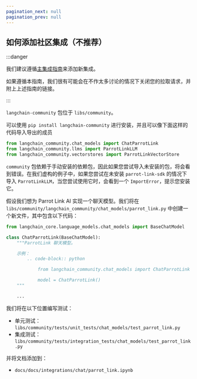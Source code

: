 ```yaml
---
pagination_next: null
pagination_prev: null
---
```

## 如何添加社区集成（不推荐）

:::danger

我们建议遵循[主集成指南](./index.mdx)来添加新集成。

如果遵循本指南，我们很有可能会在不作太多讨论的情况下关闭您的拉取请求，并附上上述指南的链接。

:::

`langchain-community` 包位于 `libs/community`。

可以使用 `pip install langchain-community` 进行安装，并且可以像下面这样的代码导入导出的成员

```python
from langchain_community.chat_models import ChatParrotLink
from langchain_community.llms import ParrotLinkLLM
from langchain_community.vectorstores import ParrotLinkVectorStore
```

`community` 包依赖于手动安装的依赖包，因此如果您尝试导入未安装的包，将会看到错误。在我们虚构的例子中，如果您尝试在未安装 `parrot-link-sdk` 的情况下导入 `ParrotLinkLLM`，当您尝试使用它时，会看到一个 `ImportError`，提示您安装它。

假设我们想为 Parrot Link AI 实现一个聊天模型。我们将在 `libs/community/langchain_community/chat_models/parrot_link.py` 中创建一个新文件，其中包含以下代码：

```python
from langchain_core.language_models.chat_models import BaseChatModel

class ChatParrotLink(BaseChatModel):
    """ParrotLink 聊天模型。

    示例：
        .. code-block:: python

            from langchain_community.chat_models import ChatParrotLink

            model = ChatParrotLink()
    """

    ...
```

我们将在以下位置编写测试：

- 单元测试：`libs/community/tests/unit_tests/chat_models/test_parrot_link.py`
- 集成测试：`libs/community/tests/integration_tests/chat_models/test_parrot_link.py`

并将文档添加到：

- `docs/docs/integrations/chat/parrot_link.ipynb`